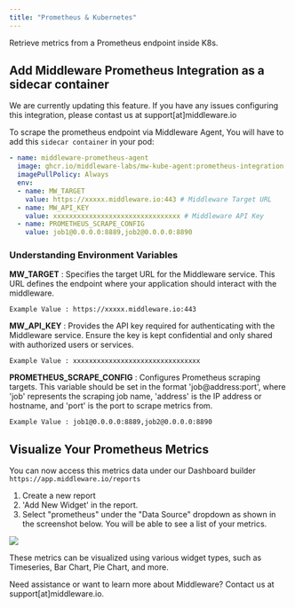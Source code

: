 ```yaml
---
title: "Prometheus & Kubernetes"
---
```

Retrieve metrics from a Prometheus endpoint inside K8s.

## Add Middleware Prometheus Integration as a sidecar container

<Note> We are currently updating this feature. If you have any issues configuring this integration, please contast us at support[at]middleware.io </Note>

To scrape the prometheus endpoint via Middleware Agent, You will have to add this `sidecar container` in your pod:

```yaml
- name: middleware-prometheus-agent
  image: ghcr.io/middleware-labs/mw-kube-agent:prometheus-integration
  imagePullPolicy: Always
  env:
  - name: MW_TARGET
    value: https://xxxxx.middleware.io:443 # Middleware Target URL
  - name: MW_API_KEY
    value: xxxxxxxxxxxxxxxxxxxxxxxxxxxxxxxx # Middleware API Key
  - name: PROMETHEUS_SCRAPE_CONFIG
    value: job1@0.0.0.0:8889,job2@0.0.0.0:8890
```

### Understanding Environment Variables

**MW_TARGET** :
Specifies the target URL for the Middleware service. This URL defines the endpoint where your application should interact with the middleware. 

`Example Value : https://xxxxx.middleware.io:443`

**MW_API_KEY** :
Provides the API key required for authenticating with the Middleware service. Ensure the key is kept confidential and only shared with authorized users or services.

`Example Value : xxxxxxxxxxxxxxxxxxxxxxxxxxxxxxxx`

**PROMETHEUS_SCRAPE_CONFIG** :
Configures Prometheus scraping targets. This variable should be set in the format 'job@address:port', where 'job' represents the scraping job name, 'address' is the IP address or hostname, and 'port' is the port to scrape metrics from.

`Example Value : job1@0.0.0.0:8889,job2@0.0.0.0:8890`

## Visualize Your Prometheus Metrics

You can now access this metrics data under our Dashboard builder
`https://app.middleware.io/reports`

1. Create a new report
2. 'Add New Widget' in the report. 
3. Select "prometheus" under the "Data Source" dropdown as shown in the screenshot below. You will be able to see a list of your metrics.
<img src="/images/integration/prometheus-k8s.png" />
<p>These metrics can be visualized using various widget types, such as Timeseries, Bar Chart, Pie Chart, and more.</p>

<Note> Need assistance or want to learn more about Middleware? Contact us at support[at]middleware.io. </Note>